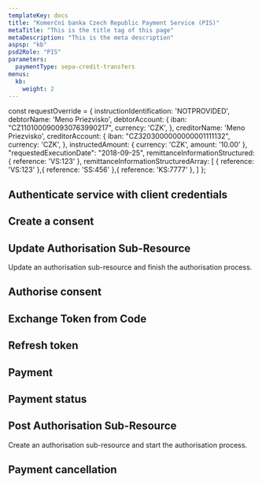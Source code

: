 ```yaml
---
templateKey: docs
title: "Komerční banka Czech Republic Payment Service (PIS)"
metaTitle: "This is the title tag of this page"
metaDescription: "This is the meta description"
aspsp: "kb"
psd2Role: "PIS"
parameters:
  paymentType: sepa-credit-transfers
menus:
  kb: 
    weight: 2
---
```




const requestOverride = {
  instructionIdentification: 'NOTPROVIDED',
  debtorName: 'Meno Priezvisko',
  debtorAccount: {
    iban: "CZ1101000900930763990217",
    currency: 'CZK',
  },
  creditorName: 'Meno Priezvisko',
  creditorAccount: {
    iban: "CZ3203000000000001111132",
    currency: 'CZK',
  },
  instructedAmount: {
    currency: 'CZK',
    amount: '10.00'
  },
  "requestedExecutionDate": "2018-09-25",
  remittanceInformationStructured: {
    reference: 'VS:123'
  },
  remittanceInformationStructuredArray: [
    {
    reference: 'VS:123'
  },{
    reference: 'SS:456'
  },{
    reference: 'KS:7777'
  },
  ]
};

  <step>

  ## Authenticate service with client credentials

  <CreateClientCredentialsToken/>
  </step>
  <step>

  ## Create a consent

  <StepInitiatePayment requestOverride={requestOverride} />
  </step>
  <step>

  ## Update Authorisation Sub-Resource
  Update an authorisation sub-resource and finish the authorisation process.

  <StepPaymentPutAuthorisation/>
  </step>
  <step>

  ## Authorise consent

  <AuthoriseStep/>
  </step>
  <step>

  ## Exchange Token from Code

  <CreateToken/>
  </step>
  <step>

## Refresh token

  <RefreshToken/>
  </step>
  <step>

  ## Payment

  <StepPayment/>
  </step>
  <step>

  ## Payment status

  <StepPaymentStatus/>
  </step>
  <step>

  ## Post Authorisation Sub-Resource
  Create an authorisation sub-resource and start the authorisation process.

  <StepPaymentPostAuthorisation/>
  </step>
  <step>

  ## Payment cancellation

  <StepPaymentCancellation/>
  </step>
